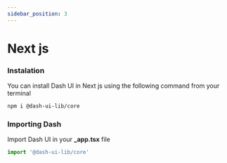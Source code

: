 ```yaml
---
sidebar_position: 3
---
```


# Next js

### Instalation

You can install Dash UI in Next js using the following command from your terminal

```bash
npm i @dash-ui-lib/core
```

### Importing Dash 

Import Dash UI in your **_app.tsx** file

```jsx  title="_app.tsx"
import '@dash-ui-lib/core'
```
